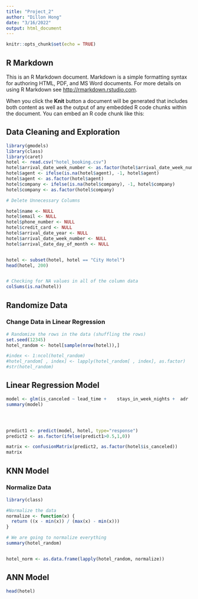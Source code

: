 ```yaml
---
title: "Project_2"
author: "Dillon Hong"
date: "3/16/2022"
output: html_document
---
```


```r
knitr::opts_chunk$set(echo = TRUE)
```

## R Markdown

This is an R Markdown document. Markdown is a simple formatting syntax for authoring HTML, PDF, and MS Word documents. For more details on using R Markdown see <http://rmarkdown.rstudio.com>.

When you click the **Knit** button a document will be generated that includes both content as well as the output of any embedded R code chunks within the document. You can embed an R code chunk like this:

## Data Cleaning and Exploration

```r
library(gmodels)
library(class)
library(caret)
hotel <- read.csv("hotel_booking.csv")
hotel$arrival_date_week_number <- as.factor(hotel$arrival_date_week_number)
hotel$agent <- ifelse(is.na(hotel$agent), -1, hotel$agent)
hotel$agent <- as.factor(hotel$agent)
hotel$company <- ifelse(is.na(hotel$company), -1, hotel$company)
hotel$company <- as.factor(hotel$company)
```

```r
# Delete Unnecessary Columns

hotel$name <- NULL
hotel$email <- NULL
hotel$phone_number <- NULL
hotel$credit_card <- NULL
hotel$arrival_date_year <- NULL
hotel$arrival_date_week_number <- NULL
hotel$arrival_date_day_of_month <- NULL


hotel <- subset(hotel, hotel == "City Hotel")
head(hotel, 200)


# Checking for NA values in all of the column data
colSums(is.na(hotel))
```
## Randomize Data
### Change Data in Linear Regression

```r
# Randomize the rows in the data (shuffling the rows)
set.seed(12345)
hotel_random <- hotel[sample(nrow(hotel)),]
```

```r
#index <- 1:ncol(hotel_random)
#hotel_random[ , index] <- lapply(hotel_random[ , index], as.factor)
#str(hotel_random)
```


## Linear Regression Model
```r
model <- glm(is_canceled ~ lead_time +    stays_in_week_nights +  adr  , data = hotel)
summary(model)




predict1 <- predict(model, hotel, type="response")
predict2 <- as.factor(ifelse(predict1>0.5,1,0))

matrix <- confusionMatrix(predict2, as.factor(hotel$is_canceled))
matrix
```

## KNN Model 

### Normalize Data 
```r
library(class)

#Normalize the data
normalize <- function(x) {
  return ((x - min(x)) / (max(x) - min(x)))
}

# We are going to normalize everything 
summary(hotel_random)


hotel_norm <- as.data.frame(lapply(hotel_random, normalize))

```


## ANN Model 

```r
head(hotel)
```

